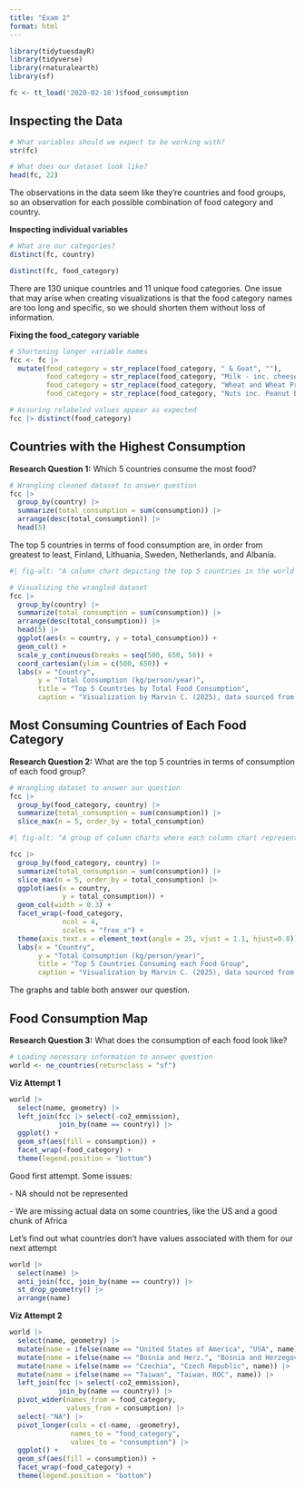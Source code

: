 ```yaml
---
title: "Exam 2"
format: html
---
```


```r
library(tidytuesdayR)
library(tidyverse)
library(rnaturalearth)
library(sf)
```

```r
fc <- tt_load('2020-02-18')$food_consumption
```

## Inspecting the Data

```r
# What variables should we expect to be working with?
str(fc)
```

```r
# What does our dataset look like?
head(fc, 22)
```

The observations in the data seem like they're countries and food groups, so an observation for each possible combination of food category and country.

**Inspecting individual variables**

```r
# What are our categories?
distinct(fc, country)

distinct(fc, food_category)
```

There are 130 unique countries and 11 unique food categories. One issue that may arise when creating visualizations is that the food category names are too long and specific, so we should shorten them without loss of information.

**Fixing the food_category variable**

```r
# Shortening longer variable names
fcc <- fc |>
  mutate(food_category = str_replace(food_category, " & Goat", ""),
         food_category = str_replace(food_category, "Milk - inc. cheese", "Dairy"),
         food_category = str_replace(food_category, "Wheat and Wheat Products", "Wheat"),
         food_category = str_replace(food_category, "Nuts inc. Peanut Butter", "Nuts"))
```

```r
# Assuring relabeled values appear as expected
fcc |> distinct(food_category)
```

## Countries with the Highest Consumption

**Research Question 1:** Which 5 countries consume the most food?

```r
# Wrangling cleaned dataset to answer question
fcc |>
  group_by(country) |>
  summarize(total_consumption = sum(consumption)) |>
  arrange(desc(total_consumption)) |>
  head(5)
```
 
The top 5 countries in terms of food consumption are, in order from greatest to least, Finland, Lithuania, Sweden, Netherlands, and Albania.

```r
#| fig-alt: "A column chart depicting the top 5 countries in the world in terms of their total food consumption. The top 5 countries, in order from least to greatest, are Albania, Netherlands, Sweden, Lithuania, and Finland. The values range from 532.73 to 639.79 kilograms per person per year"

# Visualizing the wrangled dataset
fcc |>
  group_by(country) |>
  summarize(total_consumption = sum(consumption)) |>
  arrange(desc(total_consumption)) |>
  head(5) |>
  ggplot(aes(x = country, y = total_consumption)) +
  geom_col() +
  scale_y_continuous(breaks = seq(500, 650, 50)) +
  coord_cartesian(ylim = c(500, 650)) +
  labs(x = "Country", 
       y = "Total Consumption (kg/person/year)", 
       title = "Top 5 Countries by Total Food Consumption",
       caption = "Visualization by Marvin C. (2025), data sourced from TidyTuesday's February 2020 dataset on global food consumption")
```

## Most Consuming Countries of Each Food Category

**Research Question 2:** What are the top 5 countries in terms of consumption of each food group?

```r
# Wrangling dataset to answer our question
fcc |>
  group_by(food_category, country) |>
  summarize(total_consumption = sum(consumption)) |>
  slice_max(n = 5, order_by = total_consumption)
```

```r
#| fig-alt: "A group of column charts where each column chart represents a different food group and depicts the top 5 countries that consume that food group. No particular trends to note, other than the fact that dairy, wheat, and rice are consumed at much greater than other food groups."

fcc |>
  group_by(food_category, country) |>
  summarize(total_consumption = sum(consumption)) |>
  slice_max(n = 5, order_by = total_consumption) |>
  ggplot(aes(x = country, 
             y = total_consumption)) +
  geom_col(width = 0.3) +
  facet_wrap(~food_category,
             ncol = 4,
             scales = "free_x") +
  theme(axis.text.x = element_text(angle = 25, vjust = 1.1, hjust=0.8)) +
  labs(x = "Country", 
       y = "Total Consumption (kg/person/year)", 
       title = "Top 5 Countries Consuming each Food Group",
       caption = "Visualization by Marvin C. (2025), data sourced from TidyTuesday's February 2020 dataset on global food consumption")
```

The graphs and table both answer our question.

## Food Consumption Map

**Research Question 3:** What does the consumption of each food look like?

```r
# Loading necessary information to answer question
world <- ne_countries(returnclass = "sf")
```

**Viz Attempt 1**

```r
world |>
  select(name, geometry) |>
  left_join(fcc |> select(-co2_emmission),
            join_by(name == country)) |>
  ggplot() +
  geom_sf(aes(fill = consumption)) +
  facet_wrap(~food_category) +
  theme(legend.position = "bottom")
```

Good first attempt. Some issues: 

\- NA should not be represented

\- We are missing actual data on some countries, like the US and a good chunk of Africa

Let's find out what countries don't have values associated with them for our next attempt 

```r
world |>
  select(name) |>
  anti_join(fcc, join_by(name == country)) |>
  st_drop_geometry() |>
  arrange(name)
```

**Viz Attempt 2**

```r
world |>
  select(name, geometry) |>
  mutate(name = ifelse(name == "United States of America", "USA", name)) |>
  mutate(name = ifelse(name == "Bosnia and Herz.", "Bosnia and Herzegovina", name)) |>
  mutate(name = ifelse(name == "Czechia", "Czech Republic", name)) |>
  mutate(name = ifelse(name == "Taiwan", "Taiwan. ROC", name)) |>
  left_join(fcc |> select(-co2_emmission),
            join_by(name == country)) |>
  pivot_wider(names_from = food_category,
              values_from = consumption) |>
  select(-"NA") |>
  pivot_longer(cols = c(-name, -geometry),
               names_to = "food_category",
               values_to = "consumption") |>
  ggplot() +
  geom_sf(aes(fill = consumption)) +
  facet_wrap(~food_category) +
  theme(legend.position = "bottom")
```

